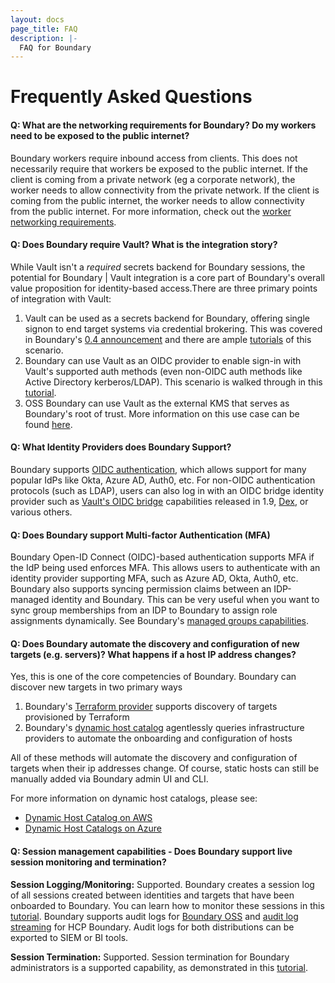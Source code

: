 ```yaml
---
layout: docs
page_title: FAQ
description: |-
  FAQ for Boundary
---
```


# Frequently Asked Questions
#### Q: What are the networking requirements for Boundary? Do my workers need to be exposed to the public internet?
Boundary workers require inbound access from clients. This does not necessarily require that workers be exposed to the public internet. 
If the client is coming from a private network (eg a corporate network), the worker needs to allow connectivity from the private network. 
If the client is coming from the public internet, the worker needs to allow connectivity from the public internet. For more information, 
check out the [worker networking requirements](https://cloud.hashicorp.com/docs/boundary/self-managed-workers).

#### Q: Does Boundary require Vault? What is the integration story?
While Vault isn't a *required* secrets backend for Boundary sessions, the potential for Boundary | Vault integration is a core part of Boundary's overall 
value proposition for identity-based access.There are three primary points of integration with Vault:
1. Vault can be used as a secrets backend for Boundary, offering single signon to end target systems via credential brokering. This was covered in Boundary's 
[0.4 announcement](https://www.hashicorp.com/blog/announcing-hashicorp-boundary-0-4) and there are ample 
[tutorials](https://learn.hashicorp.com/tutorials/boundary/vault-cred-brokering-quickstart) of this scenario. 
2. Boundary can use Vault as an OIDC provider to enable sign-in with Vault's supported auth methods (even non-OIDC auth methods like Active Directory kerberos/LDAP). 
This scenario is walked through in this [tutorial](https://learn.hashicorp.com/tutorials/vault/oidc-identity-provider).
3. OSS Boundary can use Vault as the external KMS that serves as Boundary's root of trust. More information on this use case can be found 
[here](https://www.boundaryproject.io/docs/configuration/kms/transit).

#### Q: What Identity Providers does Boundary Support?
Boundary supports [OIDC authentication](https://learn.hashicorp.com/tutorials/boundary/oidc-auth), which allows support for many popular IdPs 
like Okta, Azure AD, Auth0, etc. For non-OIDC authentication protocols (such as LDAP), users can also log in with an OIDC bridge identity provider 
such as [Vault's OIDC bridge](https://www.vaultproject.io/docs/concepts/oidc-provider) capabilities released in 1.9, [Dex](https://dexidp.io), or various others.

#### Q: Does Boundary support Multi-factor Authentication (MFA)
Boundary Open-ID Connect (OIDC)-based authentication supports MFA if the IdP being used enforces MFA. This allows users to authenticate with an identity 
provider supporting MFA, such as Azure AD, Okta, Auth0, etc.
Boundary also supports syncing permission claims between an IDP-managed identity and Boundary. This can be very useful when you want to sync group memberships 
from an IDP to Boundary to assign role assignments dynamically. See Boundary's [managed groups capabilities](https://learn.hashicorp.com/tutorials/boundary/oidc-idp-groups?in=boundary/configuration).

#### Q: Does Boundary automate the discovery and configuration of new targets (e.g. servers)? What happens if a host IP address changes?
Yes, this is one of the core competencies of Boundary. Boundary can discover new targets in two primary ways
1. Boundary's [Terraform provider](https://registry.terraform.io/providers/hashicorp/boundary/latest/docs) supports discovery of targets provisioned by Terraform
2. Boundary's [dynamic host catalog](https://learn.hashicorp.com/tutorials/boundary/aws-host-catalogs?in=boundary/oss-access-management) 
agentlessly queries infrastructure providers to automate the onboarding and configuration of hosts

All of these methods will automate the discovery and configuration of targets when their ip addresses change. Of course, static hosts can still be manually added via Boundary admin UI and CLI.

For more information on dynamic host catalogs, please see:
- [Dynamic Host Catalog on AWS](https://learn.hashicorp.com/tutorials/boundary/aws-host-catalogs?in=boundary/access-management)
- [Dynamic Host Catalogs on Azure](https://learn.hashicorp.com/tutorials/boundary/azure-host-catalogs?in=boundary/access-management)

#### Q: Session management capabilities - Does Boundary support live session monitoring and termination?
**Session Logging/Monitoring:** Supported. Boundary creates a session log of all sessions created between identities and targets that have been onboarded to 
Boundary. You can learn how to monitor these sessions in this [tutorial](https://learn.hashicorp.com/tutorials/boundary/getting-started-connect?in=boundary/getting-started#manage-sessions). 
Boundary supports audit logs for [Boundary OSS](https://learn.hashicorp.com/tutorials/boundary/event-logging) and [audit log streaming](https://cloud.hashicorp.com/docs/boundary/audit-logging) 
for HCP Boundary. Audit logs for both distributions can be exported to SIEM or BI tools.

**Session Termination:** Supported. Session termination for Boundary administrators is a supported capability, as demonstrated in this 
[tutorial](https://learn.hashicorp.com/tutorials/boundary/getting-started-connect?in=boundary/getting-started#manage-sessions).

